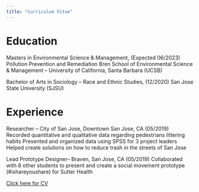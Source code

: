 ```yaml
---
title: "Curriculum Vitae"  
---
```



# Education
Masters in Environmental Science & Management, (Expected 06/2023)
Pollution Prevention and Remediation
Bren School of Environmental Science & Management – University of California, Santa Barbara (UCSB)

Bachelor of Arts in Sociology – Race and Ethnic Studies,  (12/2020) 
San Jose State University (SJSU)

# Experience
Researcher – City of San Jose, Downtown San Jose, CA (05/2019)
Recorded quantitative and qualitative data regarding pedestrians littering habits
Presented and organized data using SPSS for 3 project leaders
Helped create solutions on how to reduce trash in the streets of San Jose

Lead Prototype Designer– Braven, San Jose, CA (05/2019)
Collaborated with 8 other students to present and create a social movement prototype (#ishareyoushare) for Sutter Health


<a href = "Sachi_Resume.pdf" target = '_blank'>Click here for CV</a>






